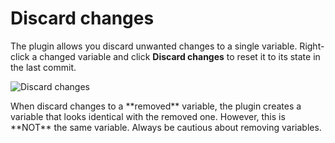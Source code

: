 
# Discard changes

The plugin allows you discard unwanted changes to a single variable. Right-click a changed variable and click **Discard changes** to reset it to its state in the last commit.

![Discard changes](/images/discard-changes.png)

<Callout type="warning">
    When discard changes to a **removed** variable, the plugin creates a variable that looks identical with the removed one. However, this is **NOT** the same variable. Always be cautious about removing variables.
</Callout>